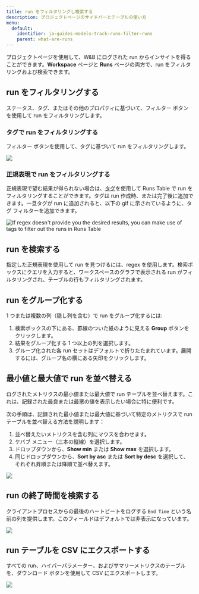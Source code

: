```yaml
---
title: run をフィルタリングし検索する
description: プロジェクトページのサイドバーとテーブルの使い方
menu:
  default:
    identifier: ja-guides-models-track-runs-filter-runs
    parent: what-are-runs
---
```


プロジェクトページを使用して、W&B にログされた run からインサイトを得ることができます。**Workspace** ページと **Runs** ページの両方で、run をフィルタリングおよび検索できます。

## run をフィルタリングする

ステータス、タグ、またはその他のプロパティに基づいて、フィルター ボタンを使用して run をフィルタリングします。

### タグで run をフィルタリングする

フィルター ボタンを使用して、タグに基づいて run をフィルタリングします。

<Frame>
    <img src="/images/app_ui/filter_runs.gif"  />
</Frame>

### 正規表現で run をフィルタリングする

正規表現で望む結果が得られない場合は、[タグ](/ja/models/runs/tags/)を使用して Runs Table で run をフィルタリングすることができます。タグは run 作成時、または完了後に追加できます。一旦タグが run に追加されると、以下の gif に示されているように、タグ フィルターを追加できます。

<Frame>
    <img src="/images/app_ui/tags.gif" alt="If regex doesn't provide you the desired results, you can make use of tags to filter out the runs in Runs Table"  />
</Frame>

## run を検索する

指定した正規表現を使用して run を見つけるには、regex を使用します。検索ボックスにクエリを入力すると、ワークスペースのグラフで表示される run がフィルタリングされ、テーブルの行もフィルタリングされます。

## run をグループ化する

1 つまたは複数の列（隠し列を含む）で run をグループ化するには:

1. 検索ボックスの下にある、罫線のついた紙のように見える **Group** ボタンをクリックします。
2. 結果をグループ化する 1 つ以上の列を選択します。
3. グループ化された各 run セットはデフォルトで折りたたまれています。展開するには、グループ名の横にある矢印をクリックします。

## 最小値と最大値で run を並べ替える

ログされたメトリクスの最小値または最大値で run テーブルを並べ替えます。これは、記録された最良または最悪の値を表示したい場合に特に便利です。

次の手順は、記録された最小値または最大値に基づいて特定のメトリクスで run テーブルを並べ替える方法を説明します：

1. 並べ替えたいメトリクスを含む列にマウスを合わせます。
2. ケバブ メニュー（三本の縦線）を選択します。
3. ドロップダウンから、**Show min** または **Show max** を選択します。
4. 同じドロップダウンから、**Sort by asc** または **Sort by desc** を選択して、それぞれ昇順または降順で並べ替えます。

<Frame>
    <img src="/images/app_ui/runs_min_max.gif"  />
</Frame>

## run の終了時間を検索する

クライアントプロセスからの最後のハートビートをログする `End Time` という名前の列を提供します。このフィールドはデフォルトでは非表示になっています。

<Frame>
    <img src="/images/app_ui/search_run_endtime.png"  />
</Frame>

## run テーブルを CSV にエクスポートする

すべての run、ハイパーパラメーター、およびサマリーメトリクスのテーブルを、ダウンロード ボタンを使用して CSV にエクスポートします。

<Frame>
    <img src="/images/app_ui/export_to_csv.gif"  />
</Frame>